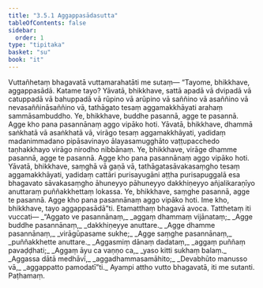 ```yaml
---
title: "3.5.1 Aggappasādasutta"
tableOfContents: false
sidebar:
  order: 1
type: "tipitaka"
basket: "su"
book: "it"
---
```



<DynamicBreadcrumb />

<Division number="90" book="it">

<Paragraph number="636" book="it">
Vuttañhetaṃ bhagavatā vuttamarahatāti me sutaṃ—
</Paragraph>

<Paragraph number="637" book="it">
“Tayome, bhikkhave, aggappasādā. Katame tayo? Yāvatā, bhikkhave, sattā apadā vā dvipadā vā catuppadā vā bahuppadā vā rūpino vā arūpino vā saññino vā asaññino vā nevasaññināsaññino vā, tathāgato tesaṃ aggamakkhāyati arahaṃ sammāsambuddho. Ye, bhikkhave, buddhe pasannā, agge te pasannā. Agge kho pana pasannānaṃ aggo vipāko hoti.
</Paragraph>

<Paragraph number="638" book="it">
Yāvatā, bhikkhave, dhammā saṅkhatā vā asaṅkhatā vā, virāgo tesaṃ aggamakkhāyati, yadidaṃ madanimmadano pipāsavinayo ālayasamugghāto vaṭṭupacchedo taṇhakkhayo virāgo nirodho nibbānaṃ. Ye, bhikkhave, virāge dhamme pasannā, agge te pasannā. Agge kho pana pasannānaṃ aggo vipāko hoti.
</Paragraph>

<Paragraph number="639" book="it">
Yāvatā, bhikkhave, saṃghā vā gaṇā vā, tathāgatasāvakasaṃgho tesaṃ aggamakkhāyati, yadidaṃ cattāri purisayugāni aṭṭha purisapuggalā esa bhagavato sāvakasaṃgho āhuneyyo pāhuneyyo dakkhiṇeyyo añjalikaraṇīyo anuttaraṃ puññakkhettaṃ lokassa. Ye, bhikkhave, saṃghe pasannā, agge te pasannā. Agge kho pana pasannānaṃ aggo vipāko hoti. Ime kho, bhikkhave, tayo aggappasādā”ti. Etamatthaṃ bhagavā avoca. Tatthetaṃ iti vuccati—
</Paragraph>

<Paragraph number="640" type="verses" book="it">
_“Aggato ve pasannānaṃ,_  
_aggaṃ dhammaṃ vijānataṃ;_  
_Agge buddhe pasannānaṃ,_  
_dakkhiṇeyye anuttare._  

</Paragraph>

<Paragraph number="641" type="verses" book="it">
_Agge dhamme pasannānaṃ,_  
_virāgūpasame sukhe;_  
_Agge saṃghe pasannānaṃ,_  
_puññakkhette anuttare._  

</Paragraph>

<Paragraph number="642" type="verses" book="it">
_Aggasmiṃ dānaṃ dadataṃ,_  
_aggaṃ puññaṃ pavaḍḍhati;_  
_Aggaṃ āyu ca vaṇṇo ca,_  
_yaso kitti sukhaṃ balaṃ._  

</Paragraph>

<Paragraph number="643" type="verses" book="it">
_Aggassa dātā medhāvī,_  
_aggadhammasamāhito;_  
_Devabhūto manusso vā,_  
_aggappatto pamodatī”ti._  

</Paragraph>

<Paragraph number="644" book="it">
Ayampi attho vutto bhagavatā, iti me sutanti.

</Paragraph>
</Division>

<Paragraph number="645" type="center" book="it">
Paṭhamaṃ.
</Paragraph>